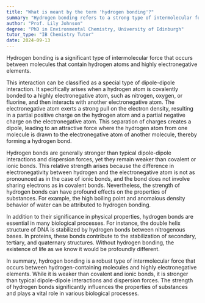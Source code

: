 ```yaml
---
title: "What is meant by the term 'hydrogen bonding'?"
summary: "Hydrogen bonding refers to a strong type of intermolecular force that occurs between molecules containing hydrogen and highly electronegative elements."
author: "Prof. Lily Johnson"
degree: "PhD in Environmental Chemistry, University of Edinburgh"
tutor_type: "IB Chemistry Tutor"
date: 2024-09-13
---
```


Hydrogen bonding is a significant type of intermolecular force that occurs between molecules that contain hydrogen atoms and highly electronegative elements.

This interaction can be classified as a special type of dipole-dipole interaction. It specifically arises when a hydrogen atom is covalently bonded to a highly electronegative atom, such as nitrogen, oxygen, or fluorine, and then interacts with another electronegative atom. The electronegative atom exerts a strong pull on the electron density, resulting in a partial positive charge on the hydrogen atom and a partial negative charge on the electronegative atom. This separation of charges creates a dipole, leading to an attractive force where the hydrogen atom from one molecule is drawn to the electronegative atom of another molecule, thereby forming a hydrogen bond.

Hydrogen bonds are generally stronger than typical dipole-dipole interactions and dispersion forces, yet they remain weaker than covalent or ionic bonds. This relative strength arises because the difference in electronegativity between hydrogen and the electronegative atom is not as pronounced as in the case of ionic bonds, and the bond does not involve sharing electrons as in covalent bonds. Nevertheless, the strength of hydrogen bonds can have profound effects on the properties of substances. For example, the high boiling point and anomalous density behavior of water can be attributed to hydrogen bonding.

In addition to their significance in physical properties, hydrogen bonds are essential in many biological processes. For instance, the double helix structure of DNA is stabilized by hydrogen bonds between nitrogenous bases. In proteins, these bonds contribute to the stabilization of secondary, tertiary, and quaternary structures. Without hydrogen bonding, the existence of life as we know it would be profoundly different.

In summary, hydrogen bonding is a robust type of intermolecular force that occurs between hydrogen-containing molecules and highly electronegative elements. While it is weaker than covalent and ionic bonds, it is stronger than typical dipole-dipole interactions and dispersion forces. The strength of hydrogen bonds significantly influences the properties of substances and plays a vital role in various biological processes.
    